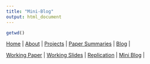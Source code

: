 ```yaml
---
title: "Mini-Blog"
output: html_document
---
```


```r
getwd()
```

[Home](https://chasewiedemann.github.io/index.html) |
[About](https://chasewiedemann.github.io/Site/about.html) |
[Projects](https://chasewiedemann.github.io/Site/Projects/projects.html) |
[Paper Summaries](https://chasewiedemann.github.io/Site/Summaries/summaries.html) |
[Blog](https://chasewiedemann.github.io/Site/blog.html) |




[Working Paper](https://chasewiedemann.github.io/index.html) |
[Working Slides](https://chasewiedemann.github.io/Site/about.html) |
[Replication](https://chasewiedemann.github.io/Site/Projects/projects.html) |
[Mini Blog](https://chasewiedemann.github.io/Site/Summaries/summaries.html) |


